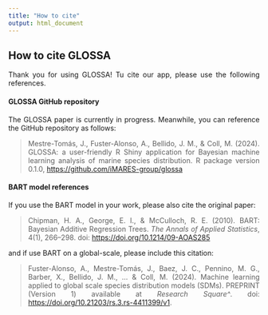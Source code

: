 ```yaml
---
title: "How to cite"
output: html_document
---
```


<style>
body {
text-align: justify}
</style>

## **How to cite GLOSSA**

Thank you for using GLOSSA! Tu cite our app, please use the following references.

#### GLOSSA GitHub repository

The GLOSSA paper is currently in progress. Meanwhile, you can reference the GitHub repository as follows:

> Mestre-Tomás, J., Fuster-Alonso, A., Bellido, J. M., & Coll, M. (2024). GLOSSA: a user-friendly R Shiny application for Bayesian machine learning analysis of marine species distribution. R package version 0.1.0, <https://github.com/iMARES-group/glossa>

#### BART model references

If you use the BART model in your work, please also cite the original paper:

> Chipman, H. A., George, E. I., & McCulloch, R. E. (2010). BART: Bayesian Additive Regression Trees. *The Annals of Applied Statistics*, 4(1), 266–298. doi: <https://doi.org/10.1214/09-AOAS285>

and if use BART on a global-scale, please include this citation:

> Fuster-Alonso, A., Mestre-Tomás, J., Baez, J. C., Pennino, M. G., Barber, X., Bellido, J. M., ... & Coll, M. (2024). Machine learning applied to global scale species distribution models (SDMs). PREPRINT (Version 1) available at *Research Square^*. doi: <https://doi.org/10.21203/rs.3.rs-4411399/v1>.
